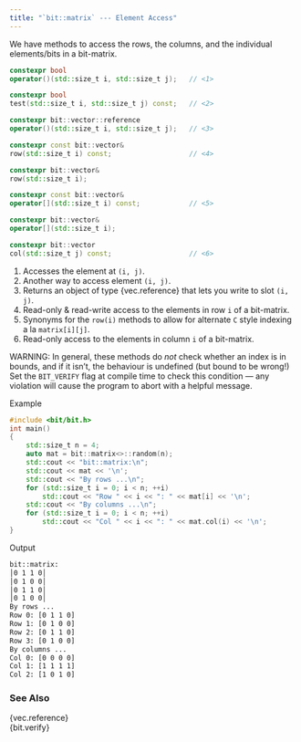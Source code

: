 ```yaml
---
title: "`bit::matrix` --- Element Access"
---
```


We have methods to access the rows, the columns, and the individual elements/bits in a bit-matrix.

```cpp
constexpr bool
operator()(std::size_t i, std::size_t j);   // <1>

constexpr bool
test(std::size_t i, std::size_t j) const;   // <2>

constexpr bit::vector::reference
operator()(std::size_t i, std::size_t j);   // <3>

constexpr const bit::vector&
row(std::size_t i) const;                   // <4>

constexpr bit::vector&
row(std::size_t i);

constexpr const bit::vector&
operator[](std::size_t i) const;            // <5>

constexpr bit::vector&
operator[](std::size_t i);

constexpr bit::vector
col(std::size_t j) const;                   // <6>
```
1. Accesses the element at `(i, j)`.
2. Another way to access element `(i, j)`.
3. Returns an object of type {vec.reference} that lets you write to slot `(i, j)`.
4. Read-only & read-write access to the elements in row `i` of a bit-matrix.
5. Synonyms for the `row(i)` methods to allow for alternate `C` style indexing a la `matrix[i][j]`.
6. Read-only access to the elements in column `i` of a bit-matrix.

WARNING: In general, these methods do *not* check whether an index is in bounds, and if it isn't, the behaviour is undefined (but bound to be wrong!)
Set the `BIT_VERIFY` flag at compile time to check this condition --- any violation will cause the program to abort with a helpful message.

[Example]{.bt}
```cpp
#include <bit/bit.h>
int main()
{
    std::size_t n = 4;
    auto mat = bit::matrix<>::random(n);
    std::cout << "bit::matrix:\n";
    std::cout << mat << '\n';
    std::cout << "By rows ...\n";
    for (std::size_t i = 0; i < n; ++i)
        std::cout << "Row " << i << ": " << mat[i] << '\n';
    std::cout << "By columns ...\n";
    for (std::size_t i = 0; i < n; ++i)
        std::cout << "Col " << i << ": " << mat.col(i) << '\n';
}
```

[Output]{.bt}
```bash
bit::matrix:
│0 1 1 0│
│0 1 0 0│
│0 1 1 0│
│0 1 0 0│
By rows ...
Row 0: [0 1 1 0]
Row 1: [0 1 0 0]
Row 2: [0 1 1 0]
Row 3: [0 1 0 0]
By columns ...
Col 0: [0 0 0 0]
Col 1: [1 1 1 1]
Col 2: [1 0 1 0]
```

### See Also
{vec.reference} \
{bit.verify}